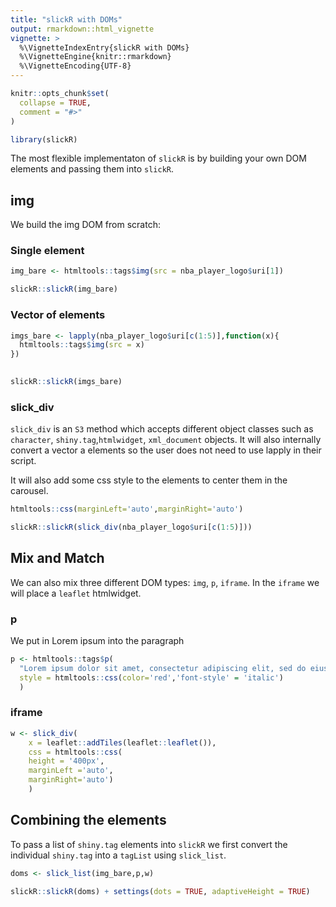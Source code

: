---
title: "slickR with DOMs"
output: rmarkdown::html_vignette
vignette: >
  %\VignetteIndexEntry{slickR with DOMs}
  %\VignetteEngine{knitr::rmarkdown}
  %\VignetteEncoding{UTF-8}
---

```{r, include = FALSE}
knitr::opts_chunk$set(
  collapse = TRUE,
  comment = "#>"
)
```

```{r setup}
library(slickR)
```

The most flexible implementaton of `slickR` is by building your own DOM elements and passing them into `slickR`. 

## img

We build the img DOM from scratch:

### Single element

```{r}
img_bare <- htmltools::tags$img(src = nba_player_logo$uri[1])
```

```{r}
slickR::slickR(img_bare)
```

### Vector of elements

```{r}
imgs_bare <- lapply(nba_player_logo$uri[c(1:5)],function(x){
  htmltools::tags$img(src = x)
})
  
```

```{r}
slickR::slickR(imgs_bare)
```

### slick_div

`slick_div` is an `S3` method which accepts different object classes such as `character`, `shiny.tag`,`htmlwidget`, `xml_document` objects. It will also internally convert a vector a elements so the user does not need to use lapply in their script. 

It will also add some css style to the elements to center them in the carousel. 

```{r}
htmltools::css(marginLeft='auto',marginRight='auto')
```

```{r}
slickR::slickR(slick_div(nba_player_logo$uri[c(1:5)]))
```

## Mix and Match

We can also mix three different DOM types: `img`, `p`, `iframe`. In the `iframe` we will place a `leaflet` htmlwidget.

### p

We put in Lorem ipsum into the paragraph

```{r}
p <- htmltools::tags$p(
  "Lorem ipsum dolor sit amet, consectetur adipiscing elit, sed do eiusmod tempor incididunt ut labore et dolore magna aliqua. Ut enim ad minim veniam, quis nostrud exercitation ullamco laboris nisi ut aliquip ex ea commodo consequat. Duis aute irure dolor in reprehenderit in voluptate velit esse cillum dolore eu fugiat nulla pariatur. Excepteur sint occaecat cupidatat non proident, sunt in culpa qui officia deserunt mollit anim id est laborum.",
  style = htmltools::css(color='red','font-style' = 'italic')
  )
```

### iframe

```{r}

w <- slick_div(
    x = leaflet::addTiles(leaflet::leaflet()),
    css = htmltools::css(
    height = '400px',
    marginLeft ='auto',
    marginRight='auto')
    )

```

## Combining the elements

To pass a list of `shiny.tag` elements into `slickR` we first convert the individual `shiny.tag` into a `tagList` using `slick_list`.

```{r}
doms <- slick_list(img_bare,p,w)
```

```{r}

slickR::slickR(doms) + settings(dots = TRUE, adaptiveHeight = TRUE)

```
